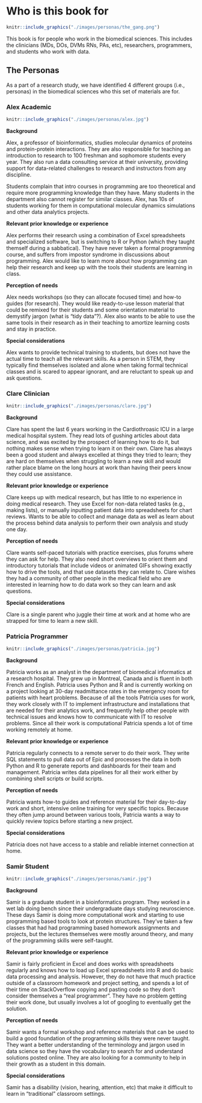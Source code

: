 # Who is this book for {-}

```r
knitr::include_graphics("./images/personas/the_gang.png")
```


This book is for people who work in the biomedical sciences.
This includes the clinicians (MDs, DOs, DVMs RNs, PAs, etc),
researchers, programmers, and students who work with data.

## The Personas {-}

As a part of a research study, we have identified 4 different groups (i.e., personas)
in the biomedical sciences who this set of materials are for.

### Alex Academic {-}

```r
knitr::include_graphics("./images/personas/alex.jpg")
```


**Background**

Alex, a professor of bioinformatics, studies molecular dynamics of proteins and protein-protein interactions.
They are also responsible for teaching an introduction to research to 100 freshman and sophomore students every year.
They also run a data consulting service at their university, providing support for data-related challenges to research and instructors from any discipline. 

Students complain that intro courses in programming are too theoretical and require more programming knowledge than they have.
Many students in the department also cannot register for similar classes.
Alex, has 10s of students working for them in computational molecular dynamics simulations and other data analytics projects.

**Relevant prior knowledge or experience**

Alex performs their research using a combination of Excel spreadsheets and specialized software,
but is switching to R or Python (which they taught themself during a sabbatical).
They have never taken a formal programming course, and suffers from impostor syndrome in discussions about programming.
Alex would like to learn more about how programming can help their research and keep up with the tools their students are learning in class.

**Perception of needs**

Alex needs workshops (so they can allocate focused time) and how-to guides (for research).
They would like ready-to-use lesson material that could be remixed for their students and some orientation material to demystify jargon (what is "tidy data"?).
Alex also wants to be able to use the same tools in their research as in their teaching to amortize learning costs and stay in practice.

**Special considerations**

Alex wants to provide technical training to students, but does not have the actual time to teach all the relevant skills.
As a person in STEM, they typically find themselves isolated and alone when taking formal technical classes
and is scared to appear ignorant, and are reluctant to speak up and ask questions.

### Clare Clinician {-}

```r
knitr::include_graphics("./images/personas/clare.jpg")
```

**Background**

Clare has spent the last 6 years working in the Cardiothroasic ICU in a large medical hospital system.
They read lots of gushing articles about data science, and was excited by the prospect of learning how to do it,
but nothing makes sense when trying to learn it on their own.
Clare has always been a good student and always excelled at things they tried to learn;
they are hard on themselves when struggling to learn a new skill and
would rather place blame on the long hours at work than having their peers know they could use assistance.

**Relevant prior knowledge or experience**

Clare keeps up with medical research, but has little to no experience in doing medical research.
They use Excel for non-data related tasks (e.g., making lists), or manually inputting patient data into spreadsheets for chart reviews.
Wants to be able to collect and manage data as well as learn about the process behind data analysis to perform their own analysis and study one day.

**Perception of needs**

Clare wants self-paced tutorials with practice exercises, plus forums where they can ask for help.
They also need short overviews to orient them and introductory tutorials that include videos or animated GIFs showing exactly how to drive the tools,
and that use datasets they can relate to.
Clare wishes they had a community of other people in the medical field who are interested in learning how to do data work so they can learn and ask questions.

**Special considerations**

Clare is a single parent who juggle their time at work and at home who are strapped for time to learn a new skill.

### Patricia Programmer {-}

```r
knitr::include_graphics("./images/personas/patricia.jpg")
```

**Background**

Patricia works as an analyst in the department of biomedical informatics at a research hospital.
They grew up in Montreal, Canada and is fluent in both French and English.
Patricia uses Python and R and is currently working on a project looking at 30-day readmittance rates in the emergency room for patients with heart problems.
Because of all the tools Patricia uses for work, they work closely with IT to implement infrastructure and
installations that are needed for their analytics work, and frequently help other people with technical issues
and knows how to communicate with IT to resolve problems.
Since all their work is computational Patricia spends a lot of time working remotely at home.

**Relevant prior knowledge or experience**

Patricia regularly connects to a remote server to do their work.
They write SQL statements to pull data out of Epic and processes the data in both Python and R to generate reports and dashboards for their team and management.
Patricia writes data pipelines for all their work either by combining shell scripts or build scripts.

**Perception of needs**

Patricia wants how-to guides and reference material for their day-to-day work
and short, intensive online training for very specific topics.
Because they often jump around between various tools, Patricia wants a way to quickly review topics before starting a new project.

**Special considerations**

Patricia does not have access to a stable and reliable internet connection at home.

### Samir Student {-}

```r
knitr::include_graphics("./images/personas/samir.jpg")
```

**Background**

Samir is a graduate student in a bioinformatics program.
They worked in a wet lab doing bench since their undergraduate days studying neuroscience.
These days Samir is doing more computational work and starting to use programming based tools to
look at protein structures.
They've taken a few classes that had had programming based homework assignments and projects,
but the lectures themselves were mostly around theory,
and many of the programming skills were self-taught.

**Relevant prior knowledge or experience**

Samir is fairly proficient in Excel and does works with spreadsheets regularly and
knows how to load up Excel spreadsheets into R and do basic data processing and analysis.
However, they do not have that much practice outside of a classroom homework and project setting,
and spends a lot of their time on StackOverflow copying and pasting code so they don't consider themselves a "real programmer".
They have no problem getting their work done, but usually involves a lot of googling to eventually get the solution.

**Perception of needs**

Samir wants a formal workshop and reference materials that can be used to build a good foundation of the programming skills they were never taught.
They want a better understanding of the terminology and jargon used in data science so they have the vocabulary to
search for and understand solutions posted online. They are also looking for a community to help in their growth as a student in this domain. 

**Special considerations**

Samir has a disability (vision, hearing, attention, etc) that make it difficult to learn in "traditional" classroom settings.
